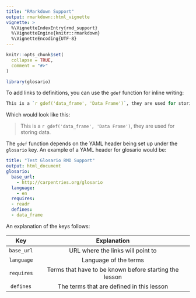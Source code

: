 ```yaml
---
title: "RMarkdown Support"
output: rmarkdown::html_vignette
vignette: >
  %\VignetteIndexEntry{rmd_support}
  %\VignetteEngine{knitr::rmarkdown}
  %\VignetteEncoding{UTF-8}
---
```


```r
knitr::opts_chunk$set(
  collapse = TRUE,
  comment = "#>"
)
```

```r
library(glosario)
```

To add links to definitions, you can use the `gdef` function for inline writing:

```r
This is a `r gdef('data_frame', 'Data Frame')`, they are used for storing data.
```

Which would look like this:

> This is a `r gdef('data_frame', 'Data Frame')`, they are used for storing data.

The `gdef` function depends on the YAML header being set up under the `glosario` key. An example of a YAML header for glosario would be: 

```YAML
title: "Test Glosario RMD Support"
output: html_document
glosario:
  base_url:
    - http://carpentries.org/glosario
  language:
    - en
  requires:
  - readr
  defines:
  - data_frame
```

An explanation of the keys follows:

| Key | Explanation |
|:---:|:-----------:|
|`base_url`| URL where the links will point to|
|`language`| Language of the terms|
|`requires`| Terms that have to be known before starting the lesson|
|`defines`| The terms that are defined in this lesson |
